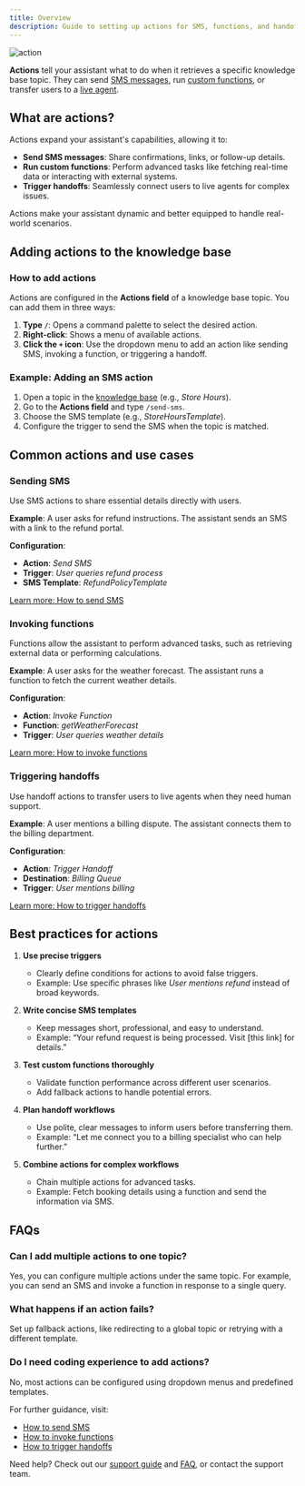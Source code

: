 ```yaml
---
title: Overview
description: Guide to setting up actions for SMS, functions, and handoffs
---
```


![action](/images/action.png)

**Actions** tell your assistant what to do when it retrieves a specific knowledge base topic. They can send [SMS messages](../knowledge-base/how-to-setup-action/send-sms), run [custom functions](../knowledge-base/how-to-setup-action/function-call), or transfer users to a [live agent](../knowledge-base/how-to-setup-action/handoff).

## What are actions?

Actions expand your assistant's capabilities, allowing it to:

- **Send SMS messages**: Share confirmations, links, or follow-up details.
- **Run custom functions**: Perform advanced tasks like fetching real-time data or interacting with external systems.
- **Trigger handoffs**: Seamlessly connect users to live agents for complex issues.

Actions make your assistant dynamic and better equipped to handle real-world scenarios.

## Adding actions to the knowledge base

### How to add actions
Actions are configured in the **Actions field** of a knowledge base topic. You can add them in three ways:

1. **Type `/`**: Opens a command palette to select the desired action.
2. **Right-click**: Shows a menu of available actions.
3. **Click the `+` icon**: Use the dropdown menu to add an action like sending SMS, invoking a function, or triggering a handoff.

### Example: Adding an SMS action
1. Open a topic in the [knowledge base](/knowledge-base/introduction) (e.g., *Store Hours*).
2. Go to the **Actions field** and type `/send-sms`.
3. Choose the SMS template (e.g., *StoreHoursTemplate*).
4. Configure the trigger to send the SMS when the topic is matched.

## Common actions and use cases

### Sending SMS
Use SMS actions to share essential details directly with users.

**Example**:
A user asks for refund instructions. The assistant sends an SMS with a link to the refund portal.

**Configuration**:
- **Action**: *Send SMS*
- **Trigger**: *User queries refund process*
- **SMS Template**: *RefundPolicyTemplate*

[Learn more: How to send SMS](/knowledge-base/how-to-setup-action/send-sms)

### Invoking functions
Functions allow the assistant to perform advanced tasks, such as retrieving external data or performing calculations.

**Example**:
A user asks for the weather forecast. The assistant runs a function to fetch the current weather details.

**Configuration**:
- **Action**: *Invoke Function*
- **Function**: *getWeatherForecast*
- **Trigger**: *User queries weather details*

[Learn more: How to invoke functions](/knowledge-base/how-to-setup-action/function-call)

### Triggering handoffs
Use handoff actions to transfer users to live agents when they need human support.

**Example**:
A user mentions a billing dispute. The assistant connects them to the billing department.

**Configuration**:
- **Action**: *Trigger Handoff*
- **Destination**: *Billing Queue*
- **Trigger**: *User mentions billing*

[Learn more: How to trigger handoffs](/knowledge-base/how-to-setup-action/handoff)

## Best practices for actions

1. **Use precise triggers**
   - Clearly define conditions for actions to avoid false triggers.
   - Example: Use specific phrases like *User mentions refund* instead of broad keywords.

2. **Write concise SMS templates**
   - Keep messages short, professional, and easy to understand.
   - Example: “Your refund request is being processed. Visit [this link] for details.”

3. **Test custom functions thoroughly**
   - Validate function performance across different user scenarios.
   - Add fallback actions to handle potential errors.

4. **Plan handoff workflows**
   - Use polite, clear messages to inform users before transferring them.
   - Example: “Let me connect you to a billing specialist who can help further.”

5. **Combine actions for complex workflows**
   - Chain multiple actions for advanced tasks.
   - Example: Fetch booking details using a function and send the information via SMS.

## FAQs

### Can I add multiple actions to one topic?
Yes, you can configure multiple actions under the same topic. For example, you can send an SMS and invoke a function in response to a single query.

### What happens if an action fails?
Set up fallback actions, like redirecting to a global topic or retrying with a different template.

### Do I need coding experience to add actions?
No, most actions can be configured using dropdown menus and predefined templates.

For further guidance, visit:
- [How to send SMS](/knowledge-base/how-to-setup-action/send-sms)
- [How to invoke functions](/knowledge-base/how-to-setup-action/function-call)
- [How to trigger handoffs](/knowledge-base/how-to-setup-action/handoff)

Need help? Check out our [support guide](/troubleshoot/support-guide) and [FAQ](/troubleshoot/faq), or contact the support team.